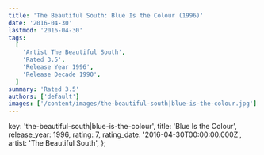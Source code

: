 ```yaml
---
title: 'The Beautiful South: Blue Is the Colour (1996)'
date: '2016-04-30'
lastmod: '2016-04-30'
tags:
  [
    'Artist The Beautiful South',
    'Rated 3.5',
    'Release Year 1996',
    'Release Decade 1990',
  ]
summary: 'Rated 3.5'
authors: ['default']
images: ['/content/images/the-beautiful-south|blue-is-the-colour.jpg']
---
```


  key: 'the-beautiful-south|blue-is-the-colour',
  title: 'Blue Is the Colour',
  release_year: 1996,
  rating: 7,
  rating_date: '2016-04-30T00:00:00.000Z',
  artist: 'The Beautiful South',
};

<MusicRating data={data} />
